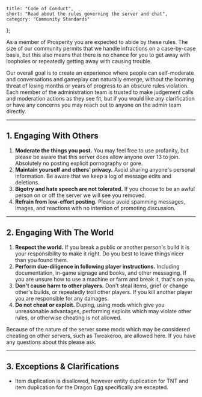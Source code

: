 	title: "Code of Conduct",
	short: "Read about the rules governing the server and chat",
	category: "Community Standards"
};

As a member of Prosperity you are expected to abide by these rules. The size of our community permits that we handle infractions on a case-by-case basis, but this also means that there is no chance for you to get away with loopholes or repeatedly getting away with causing trouble.

Our overall goal is to create an experience where people can self-moderate and conversations and gameplay can naturally emerge, without the looming threat of losing months or years of progress to an obscure rules violation. Each member of the administration team is trusted to make judgement calls and moderation actions as they see fit, but if you would like any clarification or have any concerns you may reach out to anyone on the admin team directly.

---

## 1. Engaging With Others

1. **Moderate the things you post.** You may feel free to use profanity, but please be aware that this server does allow anyone over 13 to join. Absolutely no posting explicit pornography or gore.
2. **Maintain yourself and others' privacy.** Avoid sharing anyone's personal information. Be aware that we keep a log of message edits and deletions.
3. **Bigotry and hate speech are not tolerated.** If you choose to be an awful person on or off the server we will see you removed.
4. **Refrain from low-effort posting.** Please avoid spamming messages, images, and reactions with no intention of promoting discussion.

---

## 2. Engaging With The World

1. **Respect the world.** If you break a public or another person's build it is your responsibility to make it right. Do you best to leave things nicer than you found them.
2. **Perform due-diligence in following player instructions.** Including documentation, in-game signage and books, and other messaging. If you are unsure how to use a machine or farm and break it, that's on you.
3. **Don't cause harm to other players.** Don't steal items, grief or change other's builds, or repeatedly troll other players. If you kill another player you are responsible for any damages.
4. **Do not cheat or exploit.** Duping, using mods which give you unreasonable advantages, performing exploits which may violate other rules, or otherwise cheating is not allowed.

Because of the nature of the server some mods which may be considered cheating on other servers, such as Tweakeroo, are allowed here. If you have any questions about this please ask.

---

## 3. Exceptions & Clarifications

-   Item duplication is disallowed, however entity duplication for TNT and item duplication for the Dragon Egg specifically are excepted.
